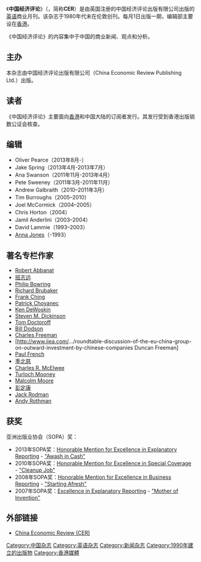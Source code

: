 {{Redirect|China Economic Review|同名的学术期刊|{{tsl|en|China Economic Review (journal)}}}}
{{Infobox newspaper|
name = 中国经济评论<br>China Economic Review |
image = [[File:China_Economic_Review_(magazine_cover).jpg|231px]]  |
type = 商业杂志 |
owner = {{link-en|中国经济评论出版有限公司|China Economic Review Publishing Ltd.}}|
founded = 1990|
headquarters = The Plaza Building <br />伦敦<br />{{postcode|SE|13|5|PT}}|
editor = Oliver Pearce |
website = [http://chinaeconomicreview.com/ chinaeconomicreview.com] |
ISSN = 1350-6390
}}
<!--
::''There is also an academic journal sharing the same name: [[China_Economic_Review（journal）|China Economic Review（journal）]]''
-->
《'''中国经济评论'''》（{{lang-en|'''''China Economic Review'''''}}，简称'''CER'''）是由英国注册的中国经济评论出版有限公司出版的[[英语|英语]]商业月刊。该杂志于1980年代末在伦敦创刊。每月1日出版一期，编辑部主要设在[[香港|香港]]。

《中国经济评论》的内容集中于中国的商业新闻、观点和分析。

== 主办 ==
本杂志由中国经济评论出版有限公司（China Economic Review Publishing Ltd.）出版。

== 读者 ==
《中国经济评论》主要面向[[香港|香港]]和中国大陆的订阅者发行。其发行受到香港出版销数公证会核查。

== 编辑 ==
*Oliver Pearce（2013年8月-）
*Jake Spring（2013年4月-2013年7月）
*Ana Swanson（2011年11月-2013年4月）
*Pete Sweeney（2011年3月-2011年11月）
*Andrew Galbraith（2010–2011年3月）
*Tim Burroughs（2005–2010）
*Joel McCormick（2004–2005）
*Chris Horton（2004）
*Jamil Anderlini（2003–2004）
*David Lammie（1993–2003）
*[[Anna_Jones|Anna Jones]]（-1993）

==著名专栏作家==
*[https://web.archive.org/web/20110714010843/http://www.m1capitalgroup.com/team.html Robert Abbanat]
*[[班志远|班志远]]
*[http://www.bowring.net/ Philip Bowring]{{Wayback|url=http://www.bowring.net/ |date=20140517014724 }}
*[http://www.allroadsleadtochin.com/about-2/ Richard Brubaker]{{dead link|date=2017年11月 |bot=InternetArchiveBot |fix-attempted=yes }}
*[[Frank_Ching|Frank Ching]]
*[http://chovanec.wordpress.com/about Patrick Chovanec]{{Wayback|url=http://chovanec.wordpress.com/about |date=20101201195716 }}
*[https://web.archive.org/web/20071011000949/http://141.211.142.25/ccs/FacultyListDetail.asp?ID=7 Ken DeWoskin]
*[https://web.archive.org/web/20141228084751/http://law.lexisnexis.com/practiceareas/Steven-M---Dickinson-+-Daniel-P---Harris/ Steven M. Dickinson]
*[https://web.archive.org/web/20140821084223/http://www.china-speakers-bureau.com/profiles/940372.html Tom Doctoroff]
*[https://web.archive.org/web/20101222223631/http://thisischinablog.com/about-bill-dodson/ Bill Dodson]
*[http://csis.ogr/expert/charles-freeman Charles Freeman]{{dead link|date=2017年11月 |bot=InternetArchiveBot |fix-attempted=yes }}
*[http://www.iiea.com/.../roundtable-discussion-of-the-eu-china-group-on-outward-investment-by-chinese-companies Duncan Freeman]{{dead link|date=2017年11月 |bot=InternetArchiveBot |fix-attempted=yes }}
*[https://web.archive.org/web/20101130124422/http://www.accessasia.co.uk/profiles.asp Paul French]
*[[季北慈|季北慈]]
*[https://web.archive.org/web/20100516110201/http://www.ssd.com/cmcelwee/ Charles R. McElwee]
*[https://web.archive.org/web/20110613015153/http://www.supplychainasia.com/about-sca/board-of-advisors/13-mr-turloch-mooney-board-member.html Turloch Mooney]
*[http://blogs.telegraph.co.uk Malcolm Moore]{{Wayback|url=http://blogs.telegraph.co.uk/ |date=20160413225039 }}
*[[彭定康|彭定康]]
*[[Jack_Rodman|Jack Rodman]]
*[[里昂證券|Andy Rothman]]

==获奖==
亚洲出版业协会（SOPA）奖：

*2013年SOPA奖：[http://2013.sopawards.com/?page_id=111 Honorable Mention for Excellence in Explanatory Reporting]{{Wayback|url=http://2013.sopawards.com/?page_id=111 |date=20140417141701 }} - [http://2013.sopawards.com/wp-content/uploads/2013/05/293-China-Economic-Review_Awash-in-cash.pdf "Awash in Cash"]{{Wayback|url=http://2013.sopawards.com/wp-content/uploads/2013/05/293-China-Economic-Review_Awash-in-cash.pdf |date=20140417142936 }}
*2010年SOPA奖：[http://www.sopasia.com/awards/2010/groupb.asp Honorable Mention for Excellence in Special Coverage]{{Wayback|url=http://www.sopasia.com/awards/2010/groupb.asp |date=20110927063807 }} - [https://web.archive.org/web/20110719221455/http://www.chinaeconomicreview.com/cer/200911/ "Cleanup Job"]
*2008年SOPA奖：[http://www.sopasia.com/awards/2008-winners-b.asp Honorable Mention for Excellence in Business Reporting]{{Wayback|url=http://www.sopasia.com/awards/2008-winners-b.asp |date=20110927063819 }} - [https://web.archive.org/web/20140821094349/http://www.chinaeconomicreview.com/node/24280 "Starting Afresh"]
*2007年SOPA奖：[http://www.sopasia.com/awards/2007-winners-b.asp Excellence in Explanatory Reporting]{{Wayback|url=http://www.sopasia.com/awards/2007-winners-b.asp |date=20110927063829 }} - [https://web.archive.org/web/20140821094906/http://www.chinaeconomicreview.com/node/23784 "Mother of Invention"]

== 外部链接 ==
* [http://chinaeconomicreview.com/ China Economic Review (CER)]{{Wayback|url=http://chinaeconomicreview.com/ |date=19990829044457 }}

[[Category:中国杂志|Category:中国杂志]]
[[Category:英语杂志|Category:英语杂志]]
[[Category:新闻杂志|Category:新闻杂志]]
[[Category:1990年建立的出版物|Category:1990年建立的出版物]]
[[Category:香港媒體|Category:香港媒體]]